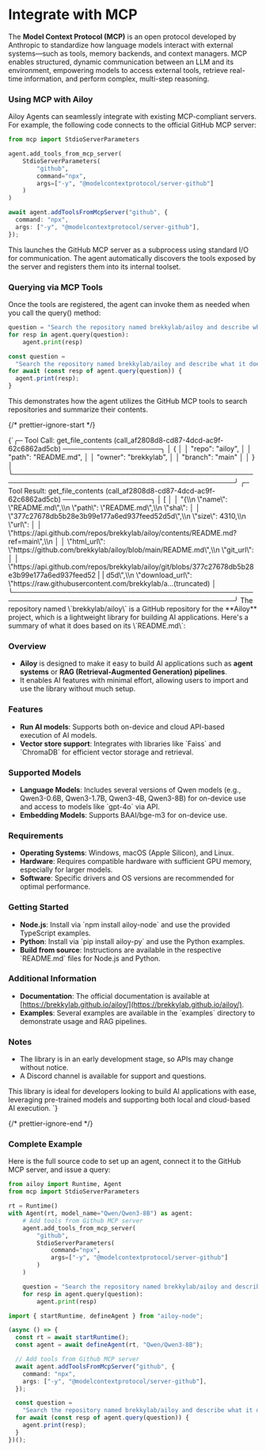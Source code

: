 # Integrate with MCP

The **Model Context Protocol (MCP)** is an open protocol developed by Anthropic
to standardize how language models interact with external systems—such as tools,
memory backends, and context managers. MCP enables structured, dynamic
communication between an LLM and its environment, empowering models to access
external tools, retrieve real-time information, and perform complex, multi-step
reasoning.

### Using MCP with Ailoy

Ailoy Agents can seamlessly integrate with existing MCP-compliant servers. For
example, the following code connects to the official GitHub MCP server:

<CodeTabs>

```python
from mcp import StdioServerParameters

agent.add_tools_from_mcp_server(
    StdioServerParameters(
        "github",
        command="npx",
        args=["-y", "@modelcontextprotocol/server-github"]
    )
)
```

```typescript
await agent.addToolsFromMcpServer("github", {
  command: "npx",
  args: ["-y", "@modelcontextprotocol/server-github"],
});
```

</CodeTabs>

This launches the GitHub MCP server as a subprocess using standard I/O for
communication. The agent automatically discovers the tools exposed by the server
and registers them into its internal toolset.

### Querying via MCP Tools

Once the tools are registered, the agent can invoke them as needed when you call
the query() method:

<CodeTabs>

```python
question = "Search the repository named brekkylab/ailoy and describe what it does based on its README.md."
for resp in agent.query(question):
    agent.print(resp)
```

```typescript
const question =
  "Search the repository named brekkylab/ailoy and describe what it does based on its README.md.";
for await (const resp of agent.query(question)) {
  agent.print(resp);
}
```

</CodeTabs>

This demonstrates how the agent utilizes the GitHub MCP tools to search
repositories and summarize their contents.

{/* prettier-ignore-start */}

<TerminalBox>
{`╭─ Tool Call: get_file_contents (call_af2808d8-cd87-4dcd-ac9f-62c6862ad5cb) ────────────────────╮ 
│ {                                                                                             │
│   "repo": "ailoy",                                                                            │
│   "path": "README.md",                                                                        │
│   "owner": "brekkylab",                                                                       │
│   "branch": "main"                                                                            │
│ }                                                                                             │
╰───────────────────────────────────────────────────────────────────────────────────────────────╯
╭─ Tool Result: get_file_contents (call_af2808d8-cd87-4dcd-ac9f-62c6862ad5cb) ──────────────────╮
│ [                                                                                             │
│   "{\\n  \"name\": \"README.md\",\\n  \"path\": \"README.md\",\\n  \"sha\":                                │
│ \"377c27678db5b28e3b99e177a6ed937feed52d5d\",\\n  \"size\": 4310,\\n  \"url\":                        │
│ \"https://api.github.com/repos/brekkylab/ailoy/contents/README.md?ref=main\",\\n                 │
│ \"html_url\": \"https://github.com/brekkylab/ailoy/blob/main/README.md\",\\n  \"git_url\":           │
│ \"https://api.github.com/repos/brekkylab/ailoy/git/blobs/377c27678db5b28e3b99e177a6ed937feed52 | 
| d5d\",\\n  \"download_url\": \"https://raw.githubusercontent.com/brekkylab/a...(truncated)         │
╰───────────────────────────────────────────────────────────────────────────────────────────────╯
The repository named \`brekkylab/ailoy\` is a GitHub repository for the **Ailoy** project, which is a lightweight library for building AI applications. Here's a summary of what it does based on its \`README.md\`:

### Overview
- **Ailoy** is designed to make it easy to build AI applications such as **agent systems** or **RAG (Retrieval-Augmented Generation) pipelines**.
- It enables AI features with minimal effort, allowing users to import and use the library without much setup.

### Features
- **Run AI models**: Supports both on-device and cloud API-based execution of AI models.
- **Vector store support**: Integrates with libraries like \`Faiss\` and \`ChromaDB\` for efficient vector storage and retrieval.

### Supported Models
- **Language Models**: Includes several versions of Qwen models (e.g., Qwen3-0.6B, Qwen3-1.7B, Qwen3-4B, Qwen3-8B) for on-device use and access to models like \`gpt-4o\` via API.
- **Embedding Models**: Supports BAAI/bge-m3 for on-device use.

### Requirements
- **Operating Systems**: Windows, macOS (Apple Silicon), and Linux.
- **Hardware**: Requires compatible hardware with sufficient GPU memory, especially for larger models.
- **Software**: Specific drivers and OS versions are recommended for optimal performance.

### Getting Started
- **Node.js**: Install via \`npm install ailoy-node\` and use the provided TypeScript examples.
- **Python**: Install via \`pip install ailoy-py\` and use the Python examples.
- **Build from source**: Instructions are available in the respective \`README.md\` files for Node.js and Python.

### Additional Information
- **Documentation**: The official documentation is available at [https://brekkylab.github.io/ailoy/](https://brekkylab.github.io/ailoy/).
- **Examples**: Several examples are available in the \`examples\` directory to demonstrate usage and RAG pipelines.

### Notes
- The library is in an early development stage, so APIs may change without notice.
- A Discord channel is available for support and questions.

This library is ideal for developers looking to build AI applications with ease, leveraging pre-trained models and supporting both local and cloud-based AI execution.
`}
</TerminalBox>

{/* prettier-ignore-end */}

### Complete Example

Here is the full source code to set up an agent, connect it to the GitHub MCP
server, and issue a query:

<CodeTabs>

```python
from ailoy import Runtime, Agent
from mcp import StdioServerParameters

rt = Runtime()
with Agent(rt, model_name="Qwen/Qwen3-8B") as agent:
    # Add tools from Github MCP server
    agent.add_tools_from_mcp_server(
        "github",
        StdioServerParameters(
            command="npx",
            args=["-y", "@modelcontextprotocol/server-github"]
        )
    )

    question = "Search the repository named brekkylab/ailoy and describe what it does based on its README.md."
    for resp in agent.query(question):
        agent.print(resp)
```

```typescript
import { startRuntime, defineAgent } from "ailoy-node";

(async () => {
  const rt = await startRuntime();
  const agent = await defineAgent(rt, "Qwen/Qwen3-8B");

  // Add tools from Github MCP server
  await agent.addToolsFromMcpServer("github", {
    command: "npx",
    args: ["-y", "@modelcontextprotocol/server-github"],
  });

  const question =
    "Search the repository named brekkylab/ailoy and describe what it does based on its README.md.";
  for await (const resp of agent.query(question)) {
    agent.print(resp);
  }
})();
```

</CodeTabs>
